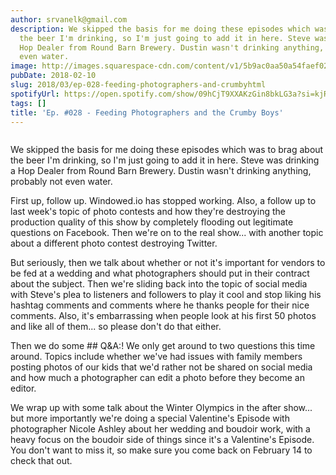 ```yaml
---
author: srvanelk@gmail.com
description: We skipped the basis for me doing these episodes which was to brag about
  the beer I'm drinking, so I'm just going to add it in here. Steve was drinking a
  Hop Dealer from Round Barn Brewery. Dustin wasn't drinking anything, probably not
  even water.
image: http://images.squarespace-cdn.com/content/v1/5b9ac0aa50a54faef024c950/1547782354465-TQCCBRIJNDSSYM84NL3G/image-asset.jpeg/img.jpg/weddingphotohangover/embed/episodes/Ep--028---Feeding-Photographers-and-the-Crumby-Boys-e1rihb
pubDate: 2018-02-10
slug: 2018/03/ep-028-feeding-photographers-and-crumbyhtml
spotifyUrl: https://open.spotify.com/show/09hCjT9XXAKzGin8bkLG3a?si=kjRZvQ1JTb6Ov3HVzSSlWA
tags: []
title: 'Ep. #028 - Feeding Photographers and the Crumby Boys'
---
```


<figure>
  <img src="http://images.squarespace-cdn.com/content/v1/5b9ac0aa50a54faef024c950/1547782354465-TQCCBRIJNDSSYM84NL3G/image-asset.jpeg/img.jpg/weddingphotohangover/embed/episodes/Ep--028---Feeding-Photographers-and-the-Crumby-Boys-e1rihb" alt="" />
</figure>

We skipped the basis for me doing these episodes which was to brag about the beer I'm drinking, so I'm just going to add it in here. Steve was drinking a Hop Dealer from Round Barn Brewery. Dustin wasn't drinking anything, probably not even water.

First up, follow up. Windowed.io has stopped working. Also, a follow up to last week's topic of photo contests and how they're destroying the production quality of this show by completely flooding out legitimate questions on Facebook. Then we're on to the real show... with another topic about a different photo contest destroying Twitter.

But seriously, then we talk about whether or not it's important for vendors to be fed at a wedding and what photographers should put in their contract about the subject. Then we're sliding back into the topic of social media with Steve's plea to listeners and followers to play it cool and stop liking his hashtag comments and comments where he thanks people for their nice comments. Also, it's embarrassing when people look at his first 50 photos and like all of them... so please don't do that either.

Then we do some ## Q&A:! We only get around to two questions this time around. Topics include whether we've had issues with family members posting photos of our kids that we'd rather not be shared on social media and how much a photographer can edit a photo before they become an editor.

We wrap up with some talk about the Winter Olympics in the after show... but more importantly we're doing a special Valentine's Episode with photographer Nicole Ashley about her wedding and boudoir work, with a heavy focus on the boudoir side of things since it's a Valentine's Episode. You don't want to miss it, so make sure you come back on February 14 to check that out.